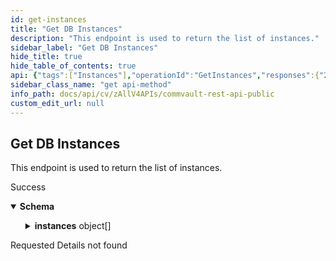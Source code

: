 ```yaml
---
id: get-instances
title: "Get DB Instances"
description: "This endpoint is used to return the list of instances."
sidebar_label: "Get DB Instances"
hide_title: true
hide_table_of_contents: true
api: {"tags":["Instances"],"operationId":"GetInstances","responses":{"200":{"description":"Success","content":{"application/json":{"schema":{"description":"Gives the list of instances.","properties":{"instances":{"items":{"description":"Gives the summary of each instance.","properties":{"SLA":{"properties":{"reasonList":{"description":"Provides a reason on why the SLA might not be met.","items":{"properties":{"mightMissReason":{"description":"Gives the reason as to why the SLA might not be met.","type":"string"},"subclient":{"properties":{"id":{"format":"int32","type":"integer","x-terraform-omitempty":true,"x-terraform-set-key":true},"name":{"nullable":true,"type":"string"}},"type":"object"}},"type":"object"},"type":"array"},"status":{"description":"Provides the SLA status.","enum":["MET_SLA","MISSED_SLA","EXCLUDED_SLA","YET_TO_BE_PROTECTED","MIGHT_MISS_SLA","UNKNOWN"],"type":"string"}},"title":"","type":"object"},"applicationSize":{"description":"Gives the application size of the instance. It is returned in bytes.","format":"int32","type":"integer"},"client":{"properties":{"id":{"format":"int32","type":"integer","x-terraform-omitempty":true,"x-terraform-set-key":true},"name":{"nullable":true,"type":"string"}},"type":"object"},"commcell":{"nullable":true,"properties":{"name":{"description":"Name of the commcell the entity belongs to.","type":"string"}},"title":"CommcellInfo","type":"object"},"company":{"properties":{"id":{"format":"int32","type":"integer","x-terraform-omitempty":true,"x-terraform-set-key":true},"name":{"nullable":true,"type":"string"}},"type":"object"},"databaseEngine":{"description":"Name of database engine which is the underlying software component that a database management system uses to create, read, update and delete data from the database.","enum":["AURORA_MYSQL","DB2","DB2_MULTINODE","DOCUMENT_DB","DYNAMO_DB","INFORMIX","MARIA_DB","MYSQL","ORACLE","ORACLE_RAC","POSTGRESQL","RDS","REDSHIFT","SAP_FOR_ORACLE","SAP_HANA","SQL_SERVER","SYBASE"],"type":"string"},"id":{"description":"Gives the id of the instance.","format":"int32","type":"integer"},"lastBackup":{"properties":{"failureReason":{"description":"Gives the reason for the last backup job failing, if the last backup job fails.","type":"string"},"jobId":{"description":"Returns the job id of the last backup job performed.","format":"int32","type":"integer"},"status":{"description":"Status of the last backup job performed.","enum":["NEVER_BACKED_UP","COMPLETED","FAILED","COMPLETED_WITH_ERRORS","KILLED","SUSPENDED","INTERRUPTED","ANY_STATUS","SKIPPED","FAILED_TO_START","SYNCHRONIZED","NOT_SYNCHRONIZED","NOT_ATTEMPTED","STARTED","COMPLETED_WITH_WARNINGS","SYSTEM_FAILED","COMMITTED"],"format":"","type":"string"},"time":{"description":"Shows the time when the last back up job was carried out. The time is provided in unix time format.","format":"int64","type":"integer"}},"type":"object"},"name":{"description":"Gives the name of the instance.","type":"string"},"notReadyReason":{"description":"If the instance isn't ready, this provides the reason as to why the instance isn't ready.","type":"string"},"plan":{"properties":{"id":{"format":"int32","type":"integer","x-terraform-omitempty":true,"x-terraform-set-key":true},"name":{"nullable":true,"type":"string"}},"type":"object"},"server":{"description":"Gives the server to which the instance belongs to.","type":"string"},"status":{"description":"The status of the instance. If the instance isn't ready, the reason is also provided.","enum":["READY","NOT_READY"],"type":"string"},"vendor":{"description":"The cloud vendor for the instance.","enum":["NOT_APPLICABLE","AMAZON","MICROSOFT_AZURE","GOOGLE_CLOUD","ALIBABA_CLOUD"],"type":"string"}},"title":"","type":"object"},"type":"array"}},"type":"object"}}}},"404":{"description":"Requested Details not found"}},"description":"This endpoint is used to return the list of instances.","method":"get","path":"/V4/Instances","servers":[{"url":"http://{hostname}/webconsole/api","variables":{"hostname":{"default":"localhost","description":"Webconsole"}}}],"securitySchemes":{"token":{"in":"header","name":"Authtoken","type":"apiKey"}},"info":{"version":"1.0.0","contact":{},"description":"## Welcome\n\nWelcome to Commvault's Rest APIs. You can explore our APIs in [Postman](https://getpostman.com) using the predefined requests we created\n\nThe current version of this documentation is **Commvault Platform Release 2022E**.\n\nYou can access LTS documentation here:\n\n[Feature Release 11.20](https://documenter.getpostman.com/view/2046098/UVR7KoPJ)\n\n[Feature Release 11.24](https://documenter.getpostman.com/view/2046098/UVR7KoPL)\n\nFor more V2 and Latest APIs, please visit your API Explorer page.  \n[*More Details*](http://documentation.commvault.com/commvault/v11/article?p=107350_1.htm)\n\n## Setup\n\nTo get started, [create an environment in Postman](https://www.getpostman.com/docs/environments), select that environment, and set your environment variables by entering necessary values in the `0 - Setup/Environment Setup` pre-request script ([documentation on pre-request scripts](http://www.getpostman.com/docs/pre_request_scripts)). Also, Some of our calls might have dependencies. `GET`/`PUT`/`DELETE` may only work after an item is created with a `POST`.\n\nThe same set of APIs can be used for both XML and JSON. If you want to get equivalent JSON for the XML, use our [API](https://api.commvault.com/#fe2fa795-dd7c-4416-857d-75704b52be8c) for conversion.\n\n**Note:** Swagger Documentation for V2/Latest APIs are present in the following URL:  \n`{ServerURL}/sandbox/apiexplorer`\n\n[*More Details*](http://documentation.commvault.com/commvault/v11/article?p=45551.htm)","title":"Commvault Rest API - Public"},"postman":{"name":"Get DB Instances","description":{"content":"This endpoint is used to return the list of instances.","type":"text/plain"},"url":{"path":["V4","Instances"],"host":["{{baseUrl}}"],"query":[],"variable":[]},"header":[{"key":"Accept","value":"application/json"}],"method":"GET"}}
sidebar_class_name: "get api-method"
info_path: docs/api/cv/zAllV4APIs/commvault-rest-api-public
custom_edit_url: null
---
```



## Get DB Instances



This endpoint is used to return the list of instances.

<div><ApiTabs><TabItem label={"200"} value={"200"}><div>

Success

</div><div><MimeTabs schemaType={"response"}><TabItem label={"application/json"} value={"application/json"}><SchemaTabs><TabItem label={"Schema"} value={"Schema"}><details style={{}} data-collapsed={false} open={true}><summary style={{"textAlign":"left"}}><strong>Schema</strong></summary><div style={{"textAlign":"left","marginLeft":"1rem"}}></div><ul style={{"marginLeft":"1rem"}}><SchemaItem collapsible={true} className={"schemaItem"}><details style={{}}><summary style={{}}><strong>instances</strong><span style={{"opacity":"0.6"}}> object[]</span></summary><div style={{"marginLeft":"1rem"}}><SchemaItem collapsible={true} className={"schemaItem"}><details style={{}}><summary style={{}}><strong>SLA</strong><span style={{"opacity":"0.6"}}> object</span></summary><div style={{"marginLeft":"1rem"}}><SchemaItem collapsible={true} className={"schemaItem"}><details style={{}}><summary style={{}}><strong>reasonList</strong><span style={{"opacity":"0.6"}}> object[]</span></summary><div style={{"marginLeft":"1rem"}}><div style={{"marginTop":".5rem","marginBottom":".5rem"}}>

Provides a reason on why the SLA might not be met.

</div><SchemaItem collapsible={false} name={"mightMissReason"} required={false} deprecated={undefined} schemaDescription={"Gives the reason as to why the SLA might not be met."} schemaName={"string"} qualifierMessage={undefined} defaultValue={undefined}></SchemaItem><SchemaItem collapsible={true} className={"schemaItem"}><details style={{}}><summary style={{}}><strong>subclient</strong><span style={{"opacity":"0.6"}}> object</span></summary><div style={{"marginLeft":"1rem"}}><SchemaItem collapsible={false} name={"id"} required={false} deprecated={undefined} schemaDescription={undefined} schemaName={"int32"} qualifierMessage={undefined} defaultValue={undefined}></SchemaItem><SchemaItem collapsible={false} name={"name"} required={false} deprecated={undefined} schemaDescription={undefined} schemaName={"string"} qualifierMessage={undefined} defaultValue={undefined}></SchemaItem></div></details></SchemaItem></div></details></SchemaItem><SchemaItem collapsible={false} name={"status"} required={false} deprecated={undefined} schemaDescription={"Provides the SLA status."} schemaName={"string"} qualifierMessage={"**Possible values:** [`MET_SLA`, `MISSED_SLA`, `EXCLUDED_SLA`, `YET_TO_BE_PROTECTED`, `MIGHT_MISS_SLA`, `UNKNOWN`]"} defaultValue={undefined}></SchemaItem></div></details></SchemaItem><SchemaItem collapsible={false} name={"applicationSize"} required={false} deprecated={undefined} schemaDescription={"Gives the application size of the instance. It is returned in bytes."} schemaName={"int32"} qualifierMessage={undefined} defaultValue={undefined}></SchemaItem><SchemaItem collapsible={true} className={"schemaItem"}><details style={{}}><summary style={{}}><strong>client</strong><span style={{"opacity":"0.6"}}> object</span></summary><div style={{"marginLeft":"1rem"}}><SchemaItem collapsible={false} name={"id"} required={false} deprecated={undefined} schemaDescription={undefined} schemaName={"int32"} qualifierMessage={undefined} defaultValue={undefined}></SchemaItem><SchemaItem collapsible={false} name={"name"} required={false} deprecated={undefined} schemaDescription={undefined} schemaName={"string"} qualifierMessage={undefined} defaultValue={undefined}></SchemaItem></div></details></SchemaItem><SchemaItem collapsible={true} className={"schemaItem"}><details style={{}}><summary style={{}}><strong>commcell</strong><span style={{"opacity":"0.6"}}> object</span></summary><div style={{"marginLeft":"1rem"}}><SchemaItem collapsible={false} name={"name"} required={false} deprecated={undefined} schemaDescription={"Name of the commcell the entity belongs to."} schemaName={"string"} qualifierMessage={undefined} defaultValue={undefined}></SchemaItem></div></details></SchemaItem><SchemaItem collapsible={true} className={"schemaItem"}><details style={{}}><summary style={{}}><strong>company</strong><span style={{"opacity":"0.6"}}> object</span></summary><div style={{"marginLeft":"1rem"}}><SchemaItem collapsible={false} name={"id"} required={false} deprecated={undefined} schemaDescription={undefined} schemaName={"int32"} qualifierMessage={undefined} defaultValue={undefined}></SchemaItem><SchemaItem collapsible={false} name={"name"} required={false} deprecated={undefined} schemaDescription={undefined} schemaName={"string"} qualifierMessage={undefined} defaultValue={undefined}></SchemaItem></div></details></SchemaItem><SchemaItem collapsible={false} name={"databaseEngine"} required={false} deprecated={undefined} schemaDescription={"Name of database engine which is the underlying software component that a database management system uses to create, read, update and delete data from the database."} schemaName={"string"} qualifierMessage={"**Possible values:** [`AURORA_MYSQL`, `DB2`, `DB2_MULTINODE`, `DOCUMENT_DB`, `DYNAMO_DB`, `INFORMIX`, `MARIA_DB`, `MYSQL`, `ORACLE`, `ORACLE_RAC`, `POSTGRESQL`, `RDS`, `REDSHIFT`, `SAP_FOR_ORACLE`, `SAP_HANA`, `SQL_SERVER`, `SYBASE`]"} defaultValue={undefined}></SchemaItem><SchemaItem collapsible={false} name={"id"} required={false} deprecated={undefined} schemaDescription={"Gives the id of the instance."} schemaName={"int32"} qualifierMessage={undefined} defaultValue={undefined}></SchemaItem><SchemaItem collapsible={true} className={"schemaItem"}><details style={{}}><summary style={{}}><strong>lastBackup</strong><span style={{"opacity":"0.6"}}> object</span></summary><div style={{"marginLeft":"1rem"}}><SchemaItem collapsible={false} name={"failureReason"} required={false} deprecated={undefined} schemaDescription={"Gives the reason for the last backup job failing, if the last backup job fails."} schemaName={"string"} qualifierMessage={undefined} defaultValue={undefined}></SchemaItem><SchemaItem collapsible={false} name={"jobId"} required={false} deprecated={undefined} schemaDescription={"Returns the job id of the last backup job performed."} schemaName={"int32"} qualifierMessage={undefined} defaultValue={undefined}></SchemaItem><SchemaItem collapsible={false} name={"status"} required={false} deprecated={undefined} schemaDescription={"Status of the last backup job performed."} schemaName={"string"} qualifierMessage={"**Possible values:** [`NEVER_BACKED_UP`, `COMPLETED`, `FAILED`, `COMPLETED_WITH_ERRORS`, `KILLED`, `SUSPENDED`, `INTERRUPTED`, `ANY_STATUS`, `SKIPPED`, `FAILED_TO_START`, `SYNCHRONIZED`, `NOT_SYNCHRONIZED`, `NOT_ATTEMPTED`, `STARTED`, `COMPLETED_WITH_WARNINGS`, `SYSTEM_FAILED`, `COMMITTED`]"} defaultValue={undefined}></SchemaItem><SchemaItem collapsible={false} name={"time"} required={false} deprecated={undefined} schemaDescription={"Shows the time when the last back up job was carried out. The time is provided in unix time format."} schemaName={"int64"} qualifierMessage={undefined} defaultValue={undefined}></SchemaItem></div></details></SchemaItem><SchemaItem collapsible={false} name={"name"} required={false} deprecated={undefined} schemaDescription={"Gives the name of the instance."} schemaName={"string"} qualifierMessage={undefined} defaultValue={undefined}></SchemaItem><SchemaItem collapsible={false} name={"notReadyReason"} required={false} deprecated={undefined} schemaDescription={"If the instance isn't ready, this provides the reason as to why the instance isn't ready."} schemaName={"string"} qualifierMessage={undefined} defaultValue={undefined}></SchemaItem><SchemaItem collapsible={true} className={"schemaItem"}><details style={{}}><summary style={{}}><strong>plan</strong><span style={{"opacity":"0.6"}}> object</span></summary><div style={{"marginLeft":"1rem"}}><SchemaItem collapsible={false} name={"id"} required={false} deprecated={undefined} schemaDescription={undefined} schemaName={"int32"} qualifierMessage={undefined} defaultValue={undefined}></SchemaItem><SchemaItem collapsible={false} name={"name"} required={false} deprecated={undefined} schemaDescription={undefined} schemaName={"string"} qualifierMessage={undefined} defaultValue={undefined}></SchemaItem></div></details></SchemaItem><SchemaItem collapsible={false} name={"server"} required={false} deprecated={undefined} schemaDescription={"Gives the server to which the instance belongs to."} schemaName={"string"} qualifierMessage={undefined} defaultValue={undefined}></SchemaItem><SchemaItem collapsible={false} name={"status"} required={false} deprecated={undefined} schemaDescription={"The status of the instance. If the instance isn't ready, the reason is also provided."} schemaName={"string"} qualifierMessage={"**Possible values:** [`READY`, `NOT_READY`]"} defaultValue={undefined}></SchemaItem><SchemaItem collapsible={false} name={"vendor"} required={false} deprecated={undefined} schemaDescription={"The cloud vendor for the instance."} schemaName={"string"} qualifierMessage={"**Possible values:** [`NOT_APPLICABLE`, `AMAZON`, `MICROSOFT_AZURE`, `GOOGLE_CLOUD`, `ALIBABA_CLOUD`]"} defaultValue={undefined}></SchemaItem></div></details></SchemaItem></ul></details></TabItem><TabItem label={"Example (from schema)"} value={"Example (from schema)"}><ResponseSamples responseExample={"{\n  \"instances\": [\n    {\n      \"SLA\": {\n        \"reasonList\": [\n          {\n            \"mightMissReason\": \"string\",\n            \"subclient\": {\n              \"id\": 0,\n              \"name\": \"string\"\n            }\n          }\n        ],\n        \"status\": \"MET_SLA\"\n      },\n      \"applicationSize\": 0,\n      \"client\": {\n        \"id\": 0,\n        \"name\": \"string\"\n      },\n      \"commcell\": {\n        \"name\": \"string\"\n      },\n      \"company\": {\n        \"id\": 0,\n        \"name\": \"string\"\n      },\n      \"databaseEngine\": \"AURORA_MYSQL\",\n      \"id\": 0,\n      \"lastBackup\": {\n        \"failureReason\": \"string\",\n        \"jobId\": 0,\n        \"status\": \"NEVER_BACKED_UP\",\n        \"time\": 0\n      },\n      \"name\": \"string\",\n      \"notReadyReason\": \"string\",\n      \"plan\": {\n        \"id\": 0,\n        \"name\": \"string\"\n      },\n      \"server\": \"string\",\n      \"status\": \"READY\",\n      \"vendor\": \"NOT_APPLICABLE\"\n    }\n  ]\n}"} language={"json"}></ResponseSamples></TabItem></SchemaTabs></TabItem></MimeTabs></div></TabItem><TabItem label={"404"} value={"404"}><div>

Requested Details not found

</div><div></div></TabItem></ApiTabs></div>
      